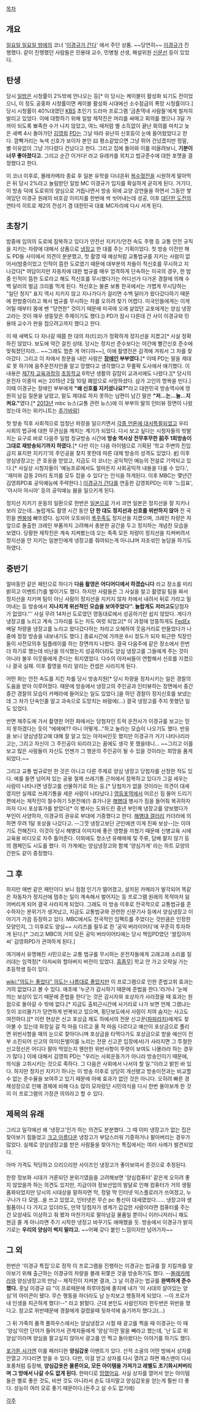 [[목차]]

== 개요 ==
[[일요일 일요일 밤에]]의 코너 '[[이경규가 간다]]' 에서 주던 상품. ~~당연히~~ [[이경규]]가 진행했다. 같이 진행했던 사람들은 민용태 교수, 민병철 선생, 해설위원 [[신문선]] 등이 있었다. 

== 탄생 ==
당시 [[일밤]]은 시청률이 2%밖에 안나오는 등[* 이 당시는 케이블이 활성화 되기도 전이었으니, 이 정도 공중파 시청률이면 케이블 활성화 시대에선 소수점급의 폭망 시청률이다.] 당시 시청률이 40%대였던 [[KBS]] 초인기 드라마 프로그램 '금촌댁네 사람들'에게 철저히 발리고 있었다. 이에 대항하기 위해 일밤 제작진은 머리를 싸매고 회의를 했으나 3달 가까이 되도록 뾰족한 수가 나지 않았고, 여느 때처럼 별 소득없이 끝난 회의를 마치고 늦은 새벽 4시 돌아가던 [[김영희]] [[PD]]는 그날 따라 유난히 신호등이 눈에 들어왔었다고 한다. 깜빡거리는 녹색 신호가 보이자 본인 曰 평소같았으면 그냥 뛰어 건넜겠지만 정말, 별 이유없이 그냥 기다렸다 건넜다고 한다. 그리고 집에 돌아와 이를 떠올려보니, '''기분이 너무 좋아졌다고.''' 그리고 순간 이거다! 라고 유레카를 외치고 법규준수에 대한 포맷을 결정했다고 한다.

이 코너 이후로, 몰래카메라 종료 후 일본 유학을 다녀온뒤 [[복수혈전]]을 시원하게 말아먹은 뒤 당시 2%라고 놀림받던 일밤 MC 이경규가 입지를 확실하게 굳히게 된다. 거기다, 이 방송 덕에 도로위의 양심으로 거듭나면서 방송 외에 교양 강연들을 하면서 그동안 쌓여있던 이경규 원래의 비호감 이미지를 한번에 싹 씻어내는데 성공, 이후 [[대단한 도전]]의 연타석 히트로 제2의 전성기 겸 대한민국 대표 MC자리에 다시 서게 된다.

== 초창기 ==
{{{#!html
<object width="420" height="315"><param name="movie" value="//www.youtube.com/v/xhmfv9VD-jc?version=3&amp;hl=ko_KR"></param><param name="allowFullScreen" value="true"></param><param name="allowscriptaccess" value="always"></param><embed src="//www.youtube.com/v/xhmfv9VD-jc?version=3&amp;hl=ko_KR" type="application/x-shockwave-flash" width="420" height="315" allowscriptaccess="always" allowfullscreen="true"></embed></object>
}}}

밤중에 임의의 도로에 잠복하고 있다가 안전선 지키기/안전 속도 주행 등 교통 안전 규칙을 지키는 차량에 대해서 상품으로 [[냉장고]] 한 대를 주는 기획이었다. 첫 방송 이전만 해도 PD들 사이에서 의견이 분분했고, 첫 촬영 때 예상처럼 교통법규를 지키는 사람이 없어서(밤중이었고 인적이 뜸한 도로였기 때문에 대부분의 차들이 적신호를 무시하고 지나갔다[* 여담이지만 자동차에 대한 법규를 매우 엄격하게 단속하는 미국의 경우, 한 밤중 인적이 뜸한 도로라고 해도 적신호를 무시했다가는 어디선가 다가온 경찰에 의해 수백 달러의 벌금 크리를 먹게 된다. 적신호는 물론 보통 한국에서는 가볍게 무시당하는 "일단 정지" 표지 역시 지키지 않고 지나가다가 걸리면 수백 달러가 왔다갔다하기 때문에 한밤중이라고 해서 법규를 무시하는 차를 오히려 찾기 어렵다. 미국인들에게는 이게 어릴 때부터 몸에 밴 "당연한" 것이기 때문에 미국에 오래 살았던 교포에게는 양심 냉장고라는 것이 매우 생뚱맞은 주제이기도 했다.]) PD가 잠시 다른데 간 사이 이경규와 민용태 교수가 판을 접으려고까지 했다고 한다.

이 때 새벽도 다 지나갈 때쯤 한 대의 차(티코)가 정확하게 정지선을 지켰고[* 사실 정확하진 않았다. 보도에 약간 걸친 상태. 당시는 정지선 준수보다는 야간에 빨간신호 준수에 맞춰졌던지라... ~~그래도 멈춘 게 어디야~~], 이에 촬영진은 감격에 겨워서 그 차를 찾아갔다. 그리고 이 차에서 창문을 내린 사람은 '''[[장애인]] 부부였다.'''[* 이때 PD는 말을 제대로 못 하기에 음주운전자인줄 알고 망했다고 생각했다고 무릎팍 도사에서 얘기했다. 이 내용은 [[제7차 교육과정]]의 [[초등학교]] 6학년 생활의 길잡이 교과서에도 나왔다.][* 당시의 운전자 이종익 씨는 2015년 2월 10일 폐암으로 사망하셨다. 삼가 고인의 명복을 빈다.] 이때 이경규는 장애인 부부에게  '''"왜 신호를 지키셨나요?"'''라고 대한민국 방송역사에 영원히 남길 질문을 날렸고, 말도 제대로 하지 못하는 남편이 남긴 말은 '''"저...는...늘...지켜요."'''였다.[* [[2013]]년 mbc 뉴스(교통 관련 뉴스)에 이 부부의 딸의 인터뷰 장면이 나왔었는데 아는 위키니트는 [[추가바람]]]

첫 방송 직후 사회적으로 엄청난 파장을 일으키면서 [http://newslibrary.naver.com/viewer/index.nhn?articleId=1996110600289121003&editNo=5&printCount=1&publishDate=1996-11-06&officeId=00028&pageNo=21&printNo=2719&publishType=00010 각종 언론에 대서특필되었고] 우리 사회의 법규에 대한 무관심을 깨치는 계기가 되었다. 다시 보고 싶다는 시청자들의 빗발치는 요구로 바로 다음주 일밤 정규방송 시간에 '''방송 역사상 전무후무한 前주 1회방송이 그대로 재방송되기까지 하였다.'''[* 다만 이는 다음 아이템으로 기획된 '학교 주변의 진입금지 표지판 지키기'의 주인공을 찾지 못한데 따른 대체 방송의 성격도 있었다. [http://news.naver.com/main/read.nhn?mode=LSD&mid=sec&sid1=103&oid=001&aid=0004119849 #]] 이후 양심냉장고는 큰 호응을 얻었고, 지금도 이 코너는 공익적인 예능의 전설로 기억되고 있다.[* 사실상 시청자들이 '예능프로에서도 얼마든지 사회공익적 내용을 다룰 수 있다.', '재미와 감동 2마리 토끼를 모두 잡을 수 있다'는 인식을 하게된다. 이후 MBC는 몇년간 김영희PD표 공익예능에 주력한다.] [[이경규가 간다]]를 연출한 김영희PD는 이후 '느낌표', '아시아 아시아' 등의 공익예능 붐을 일으키게 된다.

정지선 지키기 운동의 일환으로 한번은 [[일본]]으로 가서 과연 일본은 정지선을 잘 지키나 보러 갔는데...놀랍게도 촬영 시간 동안 '''단 한 대도 정지선과 신호를 위반하지 않아''' 전 국민을 [[멘붕]]에 빠뜨렸다. 심지어 오토바이 [[폭주족]]도 정지선을 지켰으며, 크레인 차량은 차 앞으로 돌출한 크레인 부품까지 고려해서 충분한 공간을 두고 정지하는 개념찬 모습을 보였다. 당황한 제작진은 계속 지켜봤는데 오는 족족 모든 차량이 정지선을 지켜버려서 정지선을 안 지키는 일본인에게 냉장고를 줘야되는게 아니냐며 자조섞인 농담을 하기도 하였다.
== 중반기 ==
얼마동안 같은 패턴으로 하다가 '''다음 촬영은 어디어디에서 하겠습니다''' 라고 장소를 미리 밝히고 이벤트(?)를 벌이기도 했다. 하지만 사람들은 그 사실을 알고 촬영일 팀을 짜서 정지선을 지키며 팀이 아닌 사람이 정지선을 지키지 않자 차에서 내려서 뒤로 가라고 밀어내는 등 방송에서 '''지나치게 위선적인 모습을 보여주었다''. 놀랍게도 저러고도 '''당첨자가 없었다.''' 사실 무려 14차선 도로였던 영동대로에서 성공하기란 쉽지 않았다. 게다가 냉장고를 노리고 계속 그자리를 도는 차도 여럿 되었고[* 이 과정에 엉뚱하게도 [[FedEx]] 배달 차량을 냉장고를 노리고 왔다갔다하는 차라고 오해하여 웃음거리로 만들었다가 나중에 정정 방송을 내보내기도 했다.] 종료시간에 가까운 6시 정도가 되자 퇴근한 직장인들이 사전모의후 팀플레이를 하는 장면까지 나왔다. 결국 다음주에 같은 장소에서 한번 더 하기로 했는데 비난을 의식했는지 성공하더라도 양심 냉장고를 그들에게 주는 것이 아니라 불우 이웃들에게 준다는 취지였었다. 다수의 아저씨들이 연합해서 신호를 지켰으나 결국 실패. 이후 촬영을 미리 알리는 컨셉은 사라지게 된다.

어떤 화는 안전 속도를 지킨 차를 당시 방송지원[* 당시 차량을 정차시키는 일은 경찰의 도움을 받아 이루어졌다. 때문에 방송에서 냉장고의 주인공과 인터뷰하는 장면에서 중간중간 경찰의 모습이 카메라에 들어오는 일도 있었다.]을 하던 경찰이 정지신호를 보냈는데 그 차가 단속인줄 알고 과속으로 도망치는 바람에(...) 결국 냉장고를 주지 못했던 일도 있었다.

반면 제주도에 가서 촬영한 어떤 화에서는 당첨자인 트럭 운전사가 이경규를 보고는 믿지 못하겠다는 듯이 "에에에?? 아니 어떻게..."하고 놀라는 모습이 나오기도 했다. 반응을 보니 양심냉장고에 대해 잘 알고 있는 아저씨인듯 했지만 이경규가 거기 나타나리라고는, 그리고 자신이 그 주인공이 되리라고는 꿈에도 생각 못 했을테니... ~~그리고 이를 보고 많은 사람들이 자신도 언젠가 그 행운의 주인공이 될 수 있을 것이라는 희망을 품게 되었다.~~ 

그리고 교통 법규로만 한 것은 아니고 다른 주제로 양심 냉장고 당첨자를 선정한 적도 있다. 예를 들면 넘어져 있는 공용 철제 쓰레기통 근처에서 잠복하고 있다가 그걸 세우는 사람이 나타나면 냉장고를 선물하기로 하는 등.[* 당첨자가 없을 것이라는 의견이 대세였지만 실제로 쓰레기통을 세운 사람이 나타났다.] [[영등포역]]에서 어르신 짐 들어 드리기편에서는 제작진이 철수하기 5분전에(!) 휴가나온 [[해병대]] 병사가 짐을 들어줘 복귀하자마자 다시 포상휴가를 받았다[* 이 병사는 도와드린 중년 부인께 냉장고를 양보했다가 부인이 사양하자, 이경규의 권유로 부대에 기증했다고 한다. [[해병대 갤러리]] 카더라에 의하면 무려 1달 포상을 나갔다고. --그깟 냉장고보단 군인에겐 이게 진짜 보상--]는 이야기도 전해진다. 이것이 당시 해병대 이미지에 좋은 영향을 끼쳤기 때문에 신병교육 시에 교육용 비디오로 자주 틀어준다. 이외에도 청소년 유해매체 및 주류, 담배 팔지 않기 등의 캠페인도 시도를 했다. 이 가게에는 양심냉장고와 함께 '양심가게' 라는 하트 모양의 간판도 같이 증정했다.

== 그 후 ==
하지만 매번 같은 패턴이다 보니 점점 인기가 떨어졌고, 설치된 카메라가 발각되어 똑같은 자동차가 정지선에 멈추는 일이 계속해서 벌어지는 등 프로그램 원래의 목적마저 잃어버리게 되어 결국 사라지게 되었다. 그래도 이 방송 이후로 전국적으로 교통법규를 준수하자는 분위기가 생겨났고, 지금도 교통법규와 관련한 신문기사 등에서 양심냉장고 이야기가 가끔 등장하고 있다. MBC에서도 전국적인 임팩트를 주었다는 것만큼은 인정한 모양인지, 그 이후로도 양심~~ 시리즈를 필두로 한 '공익 버라이어티'에 꾸준히 투자하게 된다.[* 그리고 MBC의 거의 모든 공익 버라이어티에는 당시 책임PD였던 '쌀집아저씨' 김영희PD가 관여하게 된다.]

여기에서 유명해진 시민으로는 교통 법규를 무시하는 운전자들에게 고래고래 소리를 질러대는 임꺽정[* 아저씨와 할아버지 버전이 있었다. [[흠좀무]]] 학교 안 가고 오락실 가는 초등학생 등이 있다.

[[wiki:"의도는 좋았다" 의도는 나름대로 좋았지만]] 이 프로그램으로 인한 준법고취 효과는 거의 없었다고 볼 수 있다. 애초에 '누군가 감시하기 때문에 준법을 한다.'라거나 '눈에 띄는 보상이 있기 때문에 준법을 한다'는 것은 감시자와 포상자가 사라졌을 때 효과는 원점으로 돌아갈 수 밖에 없다.[* 지금도 출퇴근시간에 사거리로 나가 보면 언제 그랬냐는 듯이 꼬리물기가 당연하게 반복되고 있으며, 횡단보도에서 사람이 치여 숨지는 사고도 여전하다.][* 이런 현상은 신고 포상금 제도 하에서의 전문 신고꾼([[파파라치]])에게도 찾아볼 수 있는데 화장실 갈 적 마음 다르고 올 적 마음 다르다고 예산이 포상금으로 풀리면 위반사항을 매의 눈으로 찾아다니며 포상금을 타먹다가도 포상금으로 받을 예산이 전부 소진되어 신고의 의미(돈벌이를 노리는 전문 신고꾼 입장에서)가 사라지면 그 투철한 신고정신은 어디다 팔아 먹었는지 웬만한 위반사항이 뚜렷이 보여도 나몰라라 하는 경우가 많다.] 이에 대해서 김영희 PD는 "우리는 사회운동가가 아니라 방송인이기 때문에, 의식을 고취시키는 것으로 족하다. 그 다음은 사회에서 나서야 할 일."이라고 밝힌 바 있다. 하지만 정지선 지키기 하나는 이 방송 이후로 상당히 개선됐고 방송이전과는 비교할 수 없는 준수율을 보여주고 있기 때문에 아예 효과가 없던 것은 아니다. 오히려 빠른 경제성장으로 인해 경제에 비해 다소 많이 모자랐던 시민의식을 다시 한번 돌아보게 한 것이 이 프로그램의 가장큰 의의라고 할 수 있다. 

== 제목의 유래 ==
그리고 일각에선 왜 '냉장고'인가 하는 의견도 분분했다. 그 때 이미 냉장고가 없는 집은 찾아보기 힘들었고 [[크고 아름다운]] 냉장고가 부담스러워 기증하거나 팔아버리는 경우가 많았다. 실제로 양심냉장고를 받은 사람들을 찾아가는 특집에서는 여러 사례가 발견되었다.

아마 가격도 적당하고 으리으리한 사이즈인 냉장고가 좋아보여서 준것으로 추정된다.

한창 정보화 시대가 거론되던 분위기였음을 고려해보면 '양심컴퓨터' 같은게 오히려 좋지 않았을까 하는 의견도 있지만, 지금이야 정보산업의 발달로 인해 컴퓨터가 거의 생필품화되었지만 당시의 시대상을 말하자면 막, 정말 막 인터넷 익스플로러가 쓰여졌고, 누구나가 다 모뎀...을 쓰고 있었고, 인터넷은 무슨 pc 통신이 대세였었다...... 냉장고야 생필품이니 다 가지고 있더라도, 만약 당첨자가 생계가 갑갑한 사람이라면 컴퓨터를 주는 건 모양새도 이상하고 줘 봤자 마찬가지로 팔아넘길 물품일 뿐이니 이러니저러니 해도 현금 줄 게 아니라면 주기 시작한 냉장고 바꾸기도 애매했을 듯. 방송에서 이경규가 밝히기로는 '''우리의 양심이 썩지 말라고.''' ~~어째 갖다 붙인 느낌이지만 넘어가자~~

== 그 외 ==
한번은 '이경규 특집'으로 정작 이 프로그램을 진행하는 이경규는 법규를 잘 지킬까를 알아보기 위해 출근하는 이경규의 차량을 몰래 뒤쫓은 것을 방송하기도 했다. --[[몰래카메라]]와 양심냉장고의 만남-- 제작진이 지켜본 결과, 그 날 이경규는 법규를 '''완벽하게 준수했다.''' 훗날 이경규 曰 "이 프로때문에 하루아침에 졸지에 내가 '이 시대의 살아있는 양심'의 아이콘이 됐다. 무슨 행동을 하더라도 남 눈치보고 행동하게 되었다. --이 프로가 내 인생을 피곤하게 했다!--" 라고 밝혔다. 근데 본인도 사람인지라 한두번은 위반을 했다고. 참고로 위반때문에 경찰에게 걸렸을때 뒷좌석에 숨기까지 했다고(...) 

그 뒤 가족의 품격 풀하우스에서는 양심냉장고 시절 때 광고를 찍을 때 이경규는 이 때 '양심'이란 단어가 들어가서 관계자들에게 '양심'이란 말을 빼라고 했는데, '난 도로 위 양심'이라며 양심을 팔고싶지 않아서 광고를 안 찍고 돌아왔다는 이야기를 하기도 했다.

[[포가튼 사가]]엔 이를 패러디한 '''양심갑옷''' 이벤트가 있다. 산적 소굴의 어떤 방에서 상자를 안열고 기다리면 얻을 수 있다. 다만, 이걸 얻고 상자를 다시 열려고 하면 패스맨이 다시 포풍처럼 등장해, '''양심갑옷은 물론이요, 모든 아이템을 가져가고 레벨도 초기화시켜버리며 그 방에서 나갈 수도 없게 된다.''' 한마디로 [[망했어요]]. 사실 상자를 열어서 얻는 아이템들은 별로 좋은 것도, 비싼 것도 아니라서 손도 대지말고 양심갑옷을 얻는게 훨씬 더 좋다. 성능이 여러 모로 좋기 때문이다.(돈주고 살 수도 없기에)

[[각주]]
